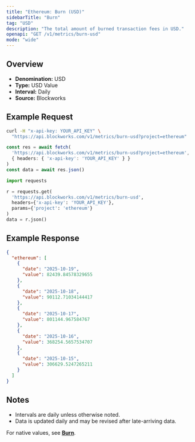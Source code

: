 ```yaml
---
title: "Ethereum: Burn (USD)"
sidebarTitle: "Burn"
tag: "USD"
description: "The total amount of burned transaction fees in USD."
openapi: "GET /v1/metrics/burn-usd"
mode: "wide"
---
```


## Overview

- **Denomination:** USD
- **Type:** USD Value
- **Interval:** Daily
- **Source:** Blockworks

## Example Request

<CodeGroup>

```bash cURL
curl -H "x-api-key: YOUR_API_KEY" \
  "https://api.blockworks.com/v1/metrics/burn-usd?project=ethereum"
```

```typescript TypeScript
const res = await fetch(
  'https://api.blockworks.com/v1/metrics/burn-usd?project=ethereum',
  { headers: { 'x-api-key': 'YOUR_API_KEY' } }
)
const data = await res.json()
```

```python Python
import requests

r = requests.get(
  'https://api.blockworks.com/v1/metrics/burn-usd',
  headers={'x-api-key': 'YOUR_API_KEY'},
  params={'project': 'ethereum'}
)
data = r.json()
```

</CodeGroup>

## Example Response

```json
{
  "ethereum": [
    {
      "date": "2025-10-19",
      "value": 82439.84578329655
    },
    {
      "date": "2025-10-18",
      "value": 90112.71034144417
    },
    {
      "date": "2025-10-17",
      "value": 801144.967584767
    },
    {
      "date": "2025-10-16",
      "value": 368254.5657534707
    },
    {
      "date": "2025-10-15",
      "value": 306629.5247265211
    }
  ]
}
```

## Notes
- Intervals are daily unless otherwise noted.
- Data is updated daily and may be revised after late-arriving data.

<Note>For native values, see **[Burn](./burn)**.</Note>